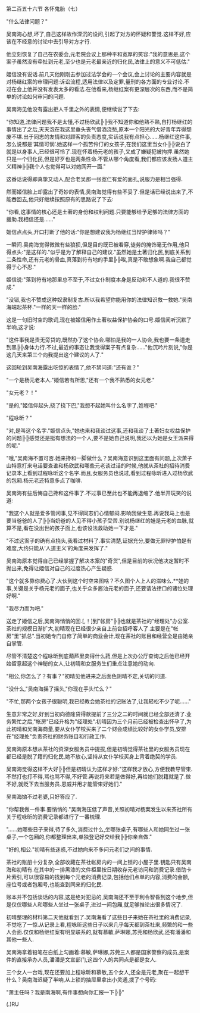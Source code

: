 

第二百五十六节 各怀鬼胎（七）

&quot;什么法律问题？&quot;

吴南海心想,坏了,自己这样故作深沉的设问,引起了对方的怀疑和警觉.这样不好,应该在不经意的讨论中去引导对方才行.

他立刻恢复了自己在农委会,元老院会议上那种平和宽厚的笑容:&quot;我的意思是,这个案子虽然没有牵扯到元老,至少也是元老最亲近的归化民,法律上的意义不可低估.&quot;

姬信没有说话.前几天他刚刚去参加过法学会的一个会议,会上讨论的主要内容就是对杨继红案的审理问题:诉讼流程,适用法律以及定罪,量刑的各方面的专业讨论.不过在会上他并没有发表太多的看法.在他看来,杨继红案有更深层次的东西,而不是简单的讨论如何审问的问题.

吴南海见他没有露出拒人千里之外的表情,便继续说了下去:

&quot;你知道,法律问题我不是太懂,不过杨欣武╠╠我不知道你和他熟不熟,自打杨继红的事情出了之后,天天泡在我这里垂头丧气借酒浇愁,原本一个阳光的大好青年弄得颓废不堪.出于同志的友情和对顾客的负责态度,实话说我有点担心……杨继红这件事,怎么说都是‘其情可悯’.她这样一个孤苦伶仃的女孩子,在我们这里当女仆╠╠说白了就是以身事人,已经很可怜了.现在怀着杨元老的孩子,又成了嫌疑犯被拘押.虽然她只是一个归化民,但是好歹也是两条性命.不管从哪个角度看,我们都应该发扬人道主义精神╠╠我个人也觉得可以对她网开一面.&quot;

这番话说得即真挚又动人,配合老吴那一张宽仁有爱的面孔,说服力是相当强得.

然而姬信脸上却露出了奇妙的表情,吴南海觉得有些不妥了.但是话已经说出来了,不能吞回去,他只好继续按照原有的思路说了下去:

&quot;你看,这事情的核心还是土著的身份和权利问题.只要能够给予足够的法律方面的援助.我相信还是……&quot;

姬信点点头,开口打断了他的话:&quot;你是想建议我为杨继红当辩护律师吗？&quot;

一瞬间.吴南海觉得微微有些狼狈,但是目的既已被看穿,徒劳的掩饰毫无作用,他只得点头:&quot;是这样的.&quot;似乎是为了解释自己的建议.&quot;虽然她是土著归化民,到底关系到二条性命,还有元老的骨血,真落到符有地的手里╠╠唉,真是不敢想象啊.我自己都觉得于心不忍.&quot;

姬信说:&quot;落到符有地那里总不至于,不过女仆制度本身是反动和不人道的.我很不赞成.&quot;

&quot;没错,我也不赞成这种奴隶制复古.所以我希望你能用你的法律知识救一救她.&quot;吴南海端起茶杯.&quot;一样的天一样的脸.&quot;

这是一句旧时空的歌词,现在被姬信用作土著权益保护协会的口号.姬信闻听沉默了半响,这才说:

&quot;这件事我是责无旁贷的,既然办了这个协会.哪怕是我的一人协会,我也要一条道走到黑╠╠身体力行.不过,最近的事态让我觉得案子有点复杂……&quot;他沉吟片刻说,&quot;你是这几天来第三个向我提出这个建议的人了.&quot;

这回轮到吴南海露出吃惊的表情了,他不禁问道:&quot;还有谁？&quot;

&quot;一个是杨元老本人.&quot;姬信若有所思,&quot;还有一个我不熟悉的女元老.&quot;

&quot;女元老？！&quot;

&quot;是的,&quot;姬信仰起头,挠了挠下巴,&quot;我想不起她叫什么名字了,姓程吧.&quot;

&quot;程咏昕？&quot;

&quot;对,是叫这个名字.&quot;姬信点头,&quot;她也来和我谈过这事,还和我谈了土著妇女权益保护的问题╠╠感觉还是挺有想法的一个人,要不是她自己说明,我还以为她是女王派来得的呢.&quot;

&quot;哦,&quot;吴南海不置可否.她来搀和一脚做什么？吴南海意识到这里面有问题,上次萧子山特意打来电话要查谁和杨欣武和哪些元老谈过话的时候,他就从茶社的招待消费记录本上看到过程咏昕这个名字.而且,女服务员也说过,看到过程咏昕进入过杨欣武的包厢.杨元老还特意多点了咖啡.

吴南海有些后悔自己搀和这件事了.不过事已至此也不能再退缩了.他半开玩笑的说道:

&quot;我这个人就是爱多管闲事,见不得同志们心情郁闷.影响我做生意.再说我马上也是要当爸爸的人了╠╠当奶爸的人见不得小孩子受苦.别说杨继红的娃是元老的血脉,就算不是,看在没出世的孩子面上,也该设法救助她一下才是.&quot;

&quot;不过这案子的确有点挠头,我看过材料了.事实清楚,证据充分,要做无罪辩护怕是有难度,大约只能从‘人道主义’的角度来发挥了.&quot;

吴南海原本觉得自己已经掌握了解决本案的&quot;奇货&quot;,但是目前的状况他决定暂时不抛出来,免得让姬信对自己的过度热心产生疑惑.

&quot;这个就多靠你费心了.大伙到这个时空来图啥？不久图个人上人的滋味么.**娃的事,关键是关乎杨元老的面子,也关乎众多酱油元老的面子,还要请法律口的诸位处理好啊.&quot;

&quot;我尽力而为吧.&quot;

送走了姬信之后,吴南海悄悄的回.[,！]到&quot;帐房&quot;╠╠也就是茶社的&quot;经理处&quot;办公室.茶社的规模日渐扩大,初晴现在已经很少亲自上前台招呼客人了.主要是在&quot;帐房&quot;里&quot;抓总&quot;.当初她专门自修了简单的商业会计,现在茶社的账目和经营全是由她亲自掌管.

尽管不清楚这个程咏昕到底葫芦里卖得什么药,但是上次办公厅查询之后他已经开始留意起这个神秘的女人,让初晴和女服务生们重点注意她的动向.

&quot;相公,你怎么了？有事？&quot;初晴见他进来之后面色阴晴不定,关切的问道.

&quot;没什么,&quot;吴南海摇了摇头,&quot;你现在手头忙么？&quot;

&quot;不忙,那两个女孩子很聪明,我已经教会她茶社的记账法了,让我轻松不少了呢……&quot;

生意非常之好,好到当初向德隆贷得款提前了三分之二的时间就已经全部还清了.业务繁忙之后,&quot;帐房&quot;已经升格为&quot;经理处&quot;.初晴因为三个月前已经被检查出怀孕了,为此初晴和吴南海商量,要从女仆学校买来了二个财会成绩比较好的女仆学员,安排在&quot;经理处&quot;负责茶社的财务账目和行政工作.

吴南海原本想从茶社的资深女服务员中提拔,但是初晴觉得茶社里的女服务员现在都已经是脱了籍的归化民,她不放心,坚持从女仆学校买身上背着绝契的学员.

吴南海觉得这样不大好╠╠但是初晴认为这样才好:&quot;这样我才放心,方便我教导管束.不然打也打不得,骂也骂不得,不好管.再说将来若是做得好,再给她们脱籍就是了.做不好,就贬下去当服务员.恩威并用才能管束好她们.&quot;

吴南海拗不过老婆,只好答应了.

&quot;你帮我做一件事.要悄悄的.&quot;吴南海压低了声音,关照初晴对杨案发生以来茶社所有关于程咏昕的消费记录都进行了一番梳理.

&quot;……她哪些日子来得,待了多久,消费过什么,坐哪张桌子,有哪些人和她同坐过一张桌子,一个包厢的,你都整理出来,单独登记好交给我╠╠你亲自做.&quot;

&quot;好的,相公.&quot;初晴有些迷惑,不过她向来不多问元老们之间的事情.

茶社的账册十分复杂,全部收藏在茶社帐房内的一间上锁的小屋子里.钥匙只有吴南海和初晴有.在其中的一排黑漆的文件柜里按日期收存元老访问和消费记录.借助卡片索引,可以很容易的找到每个元老的消费记录,包括他们点单的内容,消费的金额,座位号或者包厢号,也能查到同来的归化民.

账本并不包括谈话的内容,这是绝对犯忌的,吴南海还不至于利令智昏到这个地步,但是仅仅哪些人和哪些人坐过一张桌子,进过一间包厢,就足够推论出很多情况了.

初晴整理的材料第二天他就看到了.吴南海看了这些日子来她在茶社里的消费记录,不觉吃了一惊.从记录上看,程咏昕这些日子以来几乎每天都到茶社来,频繁的和一些人会面.仅仅和杨继红案有明显联系的,就有慕敏,萨琳娜,苏莞和杨欣武,还有潘潘和其他一些人.

吴南海拿着铅笔在白纸上勾画着:慕敏,萨琳娜,苏莞三人都是国家警察的成员,是案件的直接承办人员,潘潘是文宣部门,这四个人的共同点是都是女人.

三个女人一台戏,现在还要加上程咏昕和慕敏,五个女人,还全是元老,聚在一起想干什么？吴南海迟疑了半响,从上锁的抽屉里拿出小灵通,拨了个号码:

&quot;萧主任吗？我是南海啊,有件事想向你汇报一下╠╠&quot;

(.)RU

